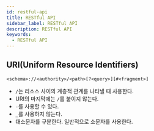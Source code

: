 ```yaml
---
id: restful-api
title: RESTful API
sidebar_label: RESTful API
description: RESTful API
keywords:
  - RESTful API
---
```


## URI(Uniform Resource Identifiers)

`<schema>://<authority>/<path>[?<query>][#<fragment>]`

- `/`는 리소스 사이의 계층적 관계를 나타낼 때 사용한다.
- URI의 마지막에는 `/`를 붙이지 않는다.
- `-`를 사용할 수 있다.
- `_`를 사용하지 않는다.
- 대소문자를 구분한다. 일반적으로 소문자를 사용한다.
